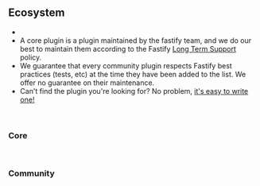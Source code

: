 
<br/>

## Ecosystem 

- <PluginsCount/>
- A core plugin is a plugin maintained by the fastify team, and we do our best to maintain them according to the Fastify [Long Term Support]( https://github.com/fastify/fastify/blob/main/docs/Reference/LTS.md) policy.
- We guarantee that every community plugin respects Fastify best practices (tests, etc) at the time they have been added to the list. We offer no guarantee on their maintenance.
- Can't find the plugin you're looking for? No problem, [it's easy to write one!](https://www.fastify.io/docs/master/Reference/Plugins)
  
<br/>

### Core

<PluginsTable group="corePlugins"/>  

<br/>

### Community

<PluginsTable group="communityPlugins"/>